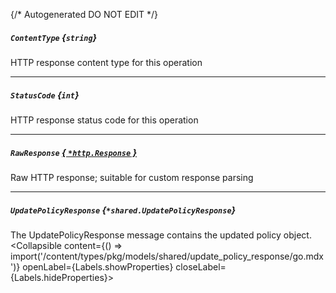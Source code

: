 {/* Autogenerated DO NOT EDIT  */}

##### `ContentType` *{`string`}*
HTTP response content type for this operation

---
##### `StatusCode` *{`int`}*
HTTP response status code for this operation

---
##### `RawResponse` [*{ `*http.Response` }*](https://pkg.go.dev/net/http#Response)
Raw HTTP response; suitable for custom response parsing

---
##### `UpdatePolicyResponse` *{`*shared.UpdatePolicyResponse`}*
The UpdatePolicyResponse message contains the updated policy object.
<Collapsible content={() => import('/content/types/pkg/models/shared/update_policy_response/go.mdx')} openLabel={Labels.showProperties} closeLabel={Labels.hideProperties}>
</Collapsible>


